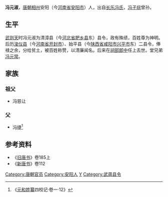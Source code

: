 '''冯元淑'''，[[唐朝|唐朝]][[相州|相州]]安阳（今[[河南省|河南省]][[安阳市|安阳市]]）人，出自[[长乐冯氏|长乐冯氏]]，[[冯子琮|冯子琮]]曾孙。
==生平==
[[武则天|武则天]]时冯元淑为清漳县（今[[河北省|河北省]][[肥乡县|肥乡县]]东）县令，政有殊绩，百姓尊为神明。后历[[浚仪县|浚仪县]]（今[[河南省|河南省]][[开封市|开封市]]）、始平县（今[[陕西省|陕西省]][[咸阳市|咸阳市]][[兴平市|兴平市]]东）二县令，俸禄之余，分给贫土，被百姓称赞，以清廉闻名。后来在[[祠部郎中|祠部郎中]]任上去世。堂兄弟[[冯元常|冯元常]]。
==家族==
===祖父===
*冯慈让
===父===
*冯捷<ref>《[[元和姓纂|元和姓纂]]四校记·卷一·12》</ref>
==参考资料==

{{reflist}}
* 《[[旧唐书|旧唐书]]》卷185上
* 《[[新唐书|新唐书]]》卷112
{{DEFAULTSORT:F冯}}
[[Category:唐朝官员|Category:唐朝官员]]
[[Category:安阳人|Category:安阳人]]
[[Category:冯姓|Y]]
[[Category:武周县令|Category:武周县令]]